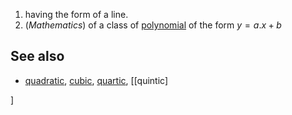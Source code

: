#having the form of a line.
#(''Mathematics'') of a class of [[polynomial]] of the form <math> y = a.x + b </math>

==See also==
*[[quadratic]], [[cubic]], [[quartic]], [[quintic]
]